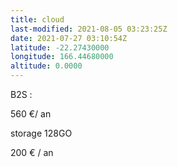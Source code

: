 ```yaml
---
title: cloud
last-modified: 2021-08-05 03:23:25Z
date: 2021-07-27 03:10:54Z
latitude: -22.27430000
longitude: 166.44680000
altitude: 0.0000
---
```


B2S :

560 €/ an

storage 128GO

200 € / an